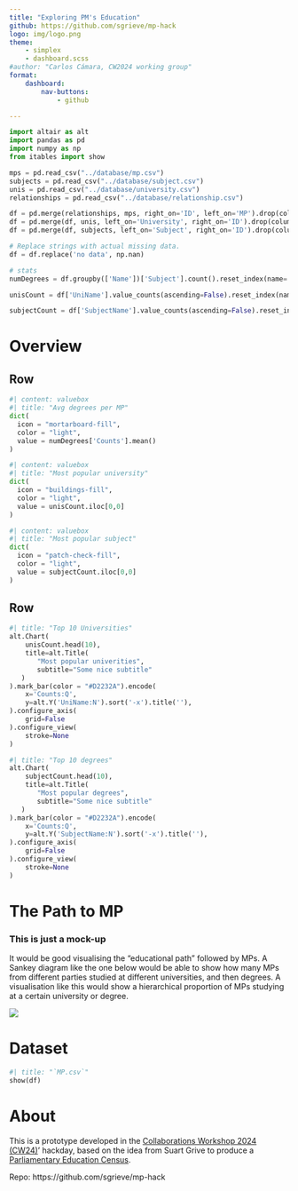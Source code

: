 ```yaml
--- 
title: "Exploring PM's Education"
github: https://github.com/sgrieve/mp-hack
logo: img/logo.png
theme: 
    - simplex
    - dashboard.scss
#author: "Carlos Cámara, CW2024 working group"
format: 
    dashboard:
        nav-buttons: 
            - github

--- 
```

```python
import altair as alt
import pandas as pd
import numpy as np
from itables import show

mps = pd.read_csv("../database/mp.csv")
subjects = pd.read_csv("../database/subject.csv")
unis = pd.read_csv("../database/university.csv")
relationships = pd.read_csv("../database/relationship.csv")

df = pd.merge(relationships, mps, right_on='ID', left_on='MP').drop(columns = 'ID')
df = pd.merge(df, unis, left_on='University', right_on='ID').drop(columns = 'ID')
df = pd.merge(df, subjects, left_on='Subject', right_on='ID').drop(columns = 'ID')

# Replace strings with actual missing data.
df = df.replace('no data', np.nan)
```

```python
# stats
numDegrees = df.groupby(['Name'])['Subject'].count().reset_index(name='Counts')

unisCount = df['UniName'].value_counts(ascending=False).reset_index(name='Counts')

subjectCount = df['SubjectName'].value_counts(ascending=False).reset_index(name='Counts')

```

# Overview

## Row {height=25%}

```python
#| content: valuebox
#| title: "Avg degrees per MP"
dict(
  icon = "mortarboard-fill",
  color = "light",
  value = numDegrees['Counts'].mean()
)
```

```python
#| content: valuebox
#| title: "Most popular university"
dict(
  icon = "buildings-fill",
  color = "light",
  value = unisCount.iloc[0,0]
)
```


```python
#| content: valuebox
#| title: "Most popular subject"
dict(
  icon = "patch-check-fill",
  color = "light",
  value = subjectCount.iloc[0,0]
)
```

## Row

```python
#| title: "Top 10 Universities"
alt.Chart(
    unisCount.head(10),
    title=alt.Title(
       "Most popular univerities",
       subtitle="Some nice subtitle"
   )
).mark_bar(color = "#D2232A").encode(
    x='Counts:Q',
    y=alt.Y('UniName:N').sort('-x').title(''),
).configure_axis(
    grid=False
).configure_view(
    stroke=None
)


```

```python
#| title: "Top 10 degrees"
alt.Chart(
    subjectCount.head(10),
    title=alt.Title(
       "Most popular degrees",
       subtitle="Some nice subtitle"
   )
).mark_bar(color = "#D2232A").encode(
    x='Counts:Q',
    y=alt.Y('SubjectName:N').sort('-x').title(''),
).configure_axis(
    grid=False
).configure_view(
    stroke=None
)


```

# The Path to MP

::: {.callout-warning appearance="simple"}
### This is just a mock-up

It would be good visualising the "educational path" followed by MPs. A Sankey diagram like the one below would be able to show how many MPs from different parties studied at different universities, and then degrees. A visualisation like this would show a hierarchical proportion of MPs studying at a certain university or degree.
:::





![](https://community.devexpress.com/blogs/analytics/20200919-sankey-diagram-v20.2-eap/sankey2.png)

# Dataset

```python
#| title: "`MP.csv`"
show(df)

```

# About

This is a prototype developed in the [Collaborations Workshop 2024 (CW24)](https://www.software.ac.uk/workshop/collaborations-workshop-2024-cw24)' hackday, based on the idea from Suart Grive to produce a [Parliamentary Education Census](https://docs.google.com/document/d/1xaWhPjW05RC3_bwbzVMsuIKVUotlwpKZoG5LpozbqQA/edit).

Repo: https://github.com/sgrieve/mp-hack